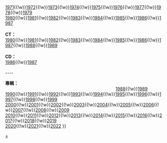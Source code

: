 {{Navbox
|name = 每年Oricon專輯週榜冠軍作品列表
|style = width:40em;
|title = 每年[[Oricon公信榜|Oricon]]專輯週榜冠軍作品列表

|list1 = {{nowrap begin}}

'''LP：'''<br />
{{nowrap begin}}[[1970年OriconLP週榜冠軍作品列表|1970]]{{!w}}[[1971年OriconLP週榜冠軍作品列表|1971]]{{!w}}[[1972年OriconLP週榜冠軍作品列表|1972]]{{!w}}[[1973年OriconLP週榜冠軍作品列表|1973]]{{!w}}[[1974年OriconLP週榜冠軍作品列表|1974]]{{!w}}[[1975年OriconLP週榜冠軍作品列表|1975]]{{!w}}[[1976年OriconLP週榜冠軍作品列表|1976]]{{!w}}[[1977年OriconLP週榜冠軍作品列表|1977]]{{!w}}[[1978年OriconLP週榜冠軍作品列表|1978]]{{!w}}[[1979年OriconLP週榜冠軍作品列表|1979]] {{nowrap end}}<br/>
{{nowrap begin}}[[1980年OriconLP週榜冠軍作品列表|1980]]{{!w}}[[1981年OriconLP週榜冠軍作品列表|1981]]{{!w}}[[1982年OriconLP週榜冠軍作品列表|1982]]{{!w}}[[1983年OriconLP週榜冠軍作品列表|1983]]{{!w}}[[1984年OriconLP週榜冠軍作品列表|1984]]{{!w}}[[1985年OriconLP週榜冠軍作品列表|1985]]{{!w}}[[1986年OriconLP週榜冠軍作品列表|1986]]{{!w}}[[1987年OriconLP週榜冠軍作品列表|1987]]{{nowrap end}}
<span style="visibility:hidden">- 1988 - 1989</span>
<br />
<br />
'''CT：'''<br />
{{nowrap begin}}[[1980年OriconCT週榜冠軍作品列表|1980]]{{!w}}[[1981年OriconCT週榜冠軍作品列表|1981]]{{!w}}[[1982年OriconCT週榜冠軍作品列表|1982]]{{!w}}[[1983年OriconCT週榜冠軍作品列表|1983]]{{!w}}[[1984年OriconCT週榜冠軍作品列表|1984]]{{!w}}[[1985年OriconCT週榜冠軍作品列表|1985]]{{!w}}[[1986年OriconCT週榜冠軍作品列表|1986]]{{!w}}[[1987年OriconCT週榜冠軍作品列表|1987]]{{!w}}[[1988年OriconCT週榜冠軍作品列表|1988]]{{!w}}[[1989年OriconCT週榜冠軍作品列表|1989]] {{nowrap end}}
<br />
<br />
'''CD：'''<br />
{{nowrap begin}}[[1986年OriconCD週榜冠軍作品列表|1986]]{{!w}}[[1987年OriconCD週榜冠軍作品列表|1987]]{{nowrap end}}
<br />
<br />
----

'''專輯：'''<br />
<span style="visibility:hidden">1980 - 1981 - 1982 - 1983 - 1984 - 1985 - 1986 - 1987</span>
{{nowrap begin}}[[1988年Oricon專輯週榜冠軍作品列表|1988]]{{!w}}[[1989年Oricon專輯週榜冠軍作品列表|1989]] {{nowrap end}}<br/>
{{nowrap begin}}[[1990年Oricon專輯週榜冠軍作品列表|1990]]{{!w}}[[1991年Oricon專輯週榜冠軍作品列表|1991]]{{!w}}[[1992年Oricon專輯週榜冠軍作品列表|1992]]{{!w}}[[1993年Oricon專輯週榜冠軍作品列表|1993]]{{!w}}[[1994年Oricon專輯週榜冠軍作品列表|1994]]{{!w}}[[1995年Oricon專輯週榜冠軍作品列表|1995]]{{!w}}[[1996年Oricon專輯週榜冠軍作品列表|1996]]{{!w}}[[1997年Oricon專輯週榜冠軍作品列表|1997]]{{!w}}[[1998年Oricon專輯週榜冠軍作品列表|1998]]{{!w}}[[1999年Oricon專輯週榜冠軍作品列表|1999]] {{nowrap end}}<br/>
{{nowrap begin}}[[2000年Oricon專輯週榜冠軍作品列表|2000]]{{!w}}[[2001年Oricon專輯週榜冠軍作品列表|2001]]{{!w}}[[2002年Oricon專輯週榜冠軍作品列表|2002]]{{!w}}[[2003年Oricon專輯週榜冠軍作品列表|2003]]{{!w}}[[2004年Oricon專輯週榜冠軍作品列表|2004]]{{!w}}[[2005年Oricon專輯週榜冠軍作品列表|2005]]{{!w}}[[2006年Oricon專輯週榜冠軍作品列表|2006]]{{!w}}[[2007年Oricon專輯週榜冠軍作品列表|2007]]{{!w}}[[2008年Oricon專輯週榜冠軍作品列表|2008]]{{!w}}[[2009年Oricon專輯週榜冠軍作品列表|2009]] {{nowrap end}}<br/>
{{nowrap begin}}[[2010年Oricon專輯週榜冠軍作品列表|2010]]{{!w}}[[2011年Oricon專輯週榜冠軍作品列表|2011]]{{!w}}[[2012年Oricon專輯週榜冠軍作品列表|2012]]{{!w}}[[2013年Oricon專輯週榜冠軍作品列表|2013]]{{!w}}[[2014年Oricon專輯週榜冠軍作品列表|2014]]{{!w}}[[2015年Oricon專輯週榜冠軍作品列表|2015]]{{!w}}[[2016年Oricon專輯週榜冠軍作品列表|2016]]{{!w}}[[2017年Oricon專輯週榜冠軍作品列表|2017]]{{!w}}[[2018年Oricon專輯週榜冠軍作品列表|2018]]{{!w}}[[2019年Oricon專輯週榜冠軍作品列表|2019]]{{nowrap end}}<br/>
{{nowrap begin}}[[2020年Oricon專輯週榜冠軍作品列表|2020]]{{!w}}[[2021年Oricon專輯週榜冠軍作品列表|2021]]{{!w}}[[2022年Oricon專輯週榜冠軍作品列表|2022]]{{nowrap end}}
}}<noinclude>[[Category:每年Oricon專輯週榜冠軍作品列表|+]]</noinclude>